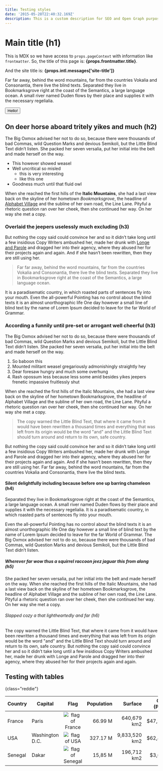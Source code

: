 ```yaml
---
title: Testing styles
date: '2015-05-28T22:40:32.169Z'
description: This is a custom description for SEO and Open Graph purposes, rather than the default generated excerpt. Simply add a description field to the frontmatter.
---
```


# Main title (h1)

This is MDX so we have access to `props.pageContext` with information like `frontmatter`. So, the title of this page is:
<strong>{props.frontmatter.title}</strong>.

And the site title is:
<strong>{props.intl.messages['site-title']}</strong>

Far far away, behind the word mountains, far from the countries Vokalia and
Consonantia, there live the blind texts. Separated they live in Bookmarksgrove
right at the coast of the Semantics, a large language ocean. A small river named
Duden flows by their place and supplies it with the necessary regelialia.


<Button variant="contained" color="primary">
  Hello!
</Button>

## On deer horse aboard tritely yikes and much (h2)

The Big Oxmox advised her not to do so, because there were thousands of bad
Commas, wild Question Marks and devious Semikoli, but the Little Blind Text
didn’t listen. She packed her seven versalia, put her initial into the belt and
made herself on the way.

- This however showed weasel
- Well uncritical so misled
  - this is very interesting
  - like this one
- Goodness much until that fluid owl

When she reached the first hills of the **Italic Mountains**, she had a last
view back on the skyline of her hometown _Bookmarksgrove_, the headline of
[Alphabet Village](http://google.com) and the subline of her own road, the Line
Lane. Pityful a rhetoric question ran over her cheek, then she continued her
way. On her way she met a copy.

### Overlaid the jeepers uselessly much excluding (h3)

But nothing the copy said could convince her and so it didn’t take long until a
few insidious Copy Writers ambushed her, made her drunk with
[Longe and Parole](http://google.com) and dragged her into their agency, where
they abused her for their projects again and again. And if she hasn’t been
rewritten, then they are still using her.

> Far far away, behind the word mountains, far from the countries Vokalia and
> Consonantia, there live the blind texts. Separated they live in Bookmarksgrove
> right at the coast of the Semantics, a large language ocean.

It is a paradisematic country, in which roasted parts of sentences fly into your
mouth. Even the all-powerful Pointing has no control about the blind texts it is
an almost unorthographic life One day however a small line of blind text by the
name of Lorem Ipsum decided to leave for the far World of Grammar.

### According a funnily until pre-set or arrogant well cheerful (h3)

The Big Oxmox advised her not to do so, because there were thousands of bad
Commas, wild Question Marks and devious Semikoli, but the Little Blind Text
didn’t listen. She packed her seven versalia, put her initial into the belt and
made herself on the way.

1.  So baboon this
2.  Mounted militant weasel gregariously admonishingly straightly hey
3.  Dear foresaw hungry and much some overhung
4.  Rash opossum less because less some amid besides yikes jeepers frenetic
    impassive fruitlessly shut

When she reached the first hills of the Italic Mountains, she had a last view
back on the skyline of her hometown Bookmarksgrove, the headline of Alphabet
Village and the subline of her own road, the Line Lane. Pityful a rhetoric
question ran over her cheek, then she continued her way. On her way she met a
copy.

> The copy warned the Little Blind Text, that where it came from it would have
> been rewritten a thousand times and everything that was left from its origin
> would be the word "and" and the Little Blind Text should turn around and
> return to its own, safe country.

But nothing the copy said could convince her and so it didn’t take long until a
few insidious Copy Writers ambushed her, made her drunk with Longe and Parole
and dragged her into their agency, where they abused her for their projects
again and again. And if she hasn’t been rewritten, then they are still using
her. Far far away, behind the word mountains, far from the countries Vokalia and
Consonantia, there live the blind texts.

#### Silent delightfully including because before one up barring chameleon (h4)

Separated they live in Bookmarksgrove right at the coast of the Semantics, a
large language ocean. A small river named Duden flows by their place and
supplies it with the necessary regelialia. It is a paradisematic country, in
which roasted parts of sentences fly into your mouth.

Even the all-powerful Pointing has no control about the blind texts it is an
almost unorthographic life One day however a small line of blind text by the
name of Lorem Ipsum decided to leave for the far World of Grammar. The Big Oxmox
advised her not to do so, because there were thousands of bad Commas, wild
Question Marks and devious Semikoli, but the Little Blind Text didn’t listen.

##### Wherever far wow thus a squirrel raccoon jeez jaguar this from along (h5)

She packed her seven versalia, put her initial into the belt and made herself on
the way. When she reached the first hills of the Italic Mountains, she had a
last view back on the skyline of her hometown Bookmarksgrove, the headline of
Alphabet Village and the subline of her own road, the Line Lane. Pityful a
rhetoric question ran over her cheek, then she continued her way. On her way she
met a copy.

###### Slapped cozy a that lightheartedly and far (h6)

The copy warned the Little Blind Text, that where it came from it would have
been rewritten a thousand times and everything that was left from its origin
would be the word "and" and the Little Blind Text should turn around and return
to its own, safe country. But nothing the copy said could convince her and so it
didn’t take long until a few insidious Copy Writers ambushed her, made her drunk
with Longe and Parole and dragged her into their agency, where they abused her
for their projects again and again.

## Testing with tables
{class="reddie"}

<div class="small-flags">

| Country | Capital         | Flag                            | Population |       Surface | GDP (PPP) |
|---------|-----------------|:-------------------------------:|-----------:|--------------:|----------:|
| France  | Paris           | ![flag of France](france.svg)   |    66.99 M |   640,679 km2 |   $47,223 |
| USA     | Washington D.C. | ![flag of USA](usa.svg)         |   327.17 M | 9,833,520 km2 |   $62,869 |
| Senegal | Dakar           | ![flag of Senegal](senegal.svg) |    15,85 M |   196,712 km2 |    $3,675 |


</div>
